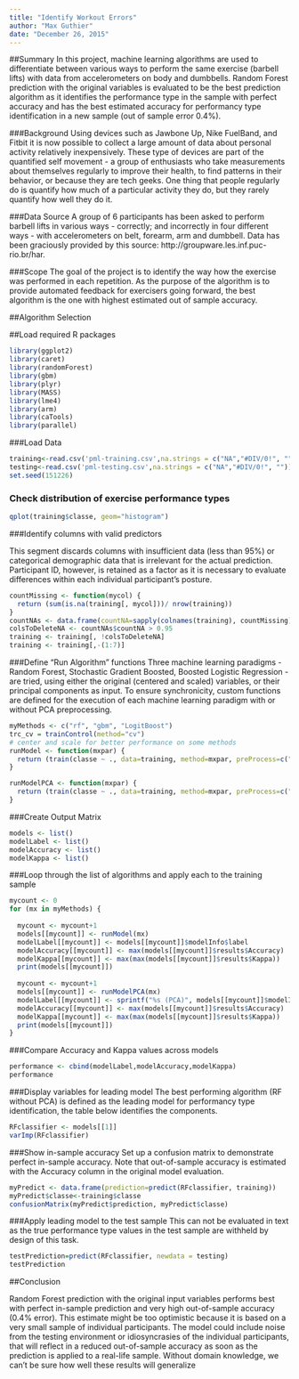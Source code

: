 ```yaml
---
title: "Identify Workout Errors"
author: "Max Guthier"
date: "December 26, 2015"
---
```


##Summary
In this project, machine learning algorithms are used to differentiate between various ways to perform the same exercise (barbell lifts) with data from accelerometers on body and dumbbells. Random Forest prediction with the original variables is evaluated to be the best prediction algorithm as it identifies the performance type in the sample with perfect accuracy and has the best estimated accuracy for performancy type identification in a new sample (out of sample error 0.4%). 

###Background
Using devices such as Jawbone Up, Nike FuelBand, and Fitbit it is now possible to collect a large amount of data about personal activity relatively inexpensively. These type of devices are part of the quantified self movement - a group of enthusiasts who take measurements about themselves regularly to improve their health, to find patterns in their behavior, or because they are tech geeks. One thing that people regularly do is quantify how much of a particular activity they do, but they rarely quantify how well they do it.

###Data Source
A group of 6 participants has been asked to perform barbell lifts in various ways - correctly; and incorrectly in four different ways - with accelerometers on belt, forearm, arm and dumbbell. Data has been graciously provided by this source: http://groupware.les.inf.puc-rio.br/har. 

###Scope
The goal of the project is to identify the way how the exercise was performed in each repetition. As the purpose of the algorithm is to provide automated feedback for exercisers going forward, the best algorithm is the one with highest estimated out of sample accuracy.

##Algorithm Selection

##Load required R packages

```r
library(ggplot2)
library(caret)
library(randomForest)
library(gbm)
library(plyr)
library(MASS)
library(lme4)
library(arm)
library(caTools)
library(parallel)
```

###Load Data

```r
training<-read.csv('pml-training.csv',na.strings = c("NA","#DIV/0!", ""))
testing<-read.csv('pml-testing.csv',na.strings = c("NA","#DIV/0!", ""))
set.seed(151226)
```

### Check distribution of exercise performance types

```r
qplot(training$classe, geom="histogram")
```

###Identify columns with valid predictors

This segment discards columns with insufficient data (less than 95%) or categorical demographic data that is irrelevant for the actual prediction. Participant ID, however, is retained as a factor as it is necessary to evaluate differences within each individual participant's posture.

```r
countMissing <- function(mycol) {
  return (sum(is.na(training[, mycol]))/ nrow(training))
}
countNAs <- data.frame(countNA=sapply(colnames(training), countMissing))
colsToDeleteNA <- countNAs$countNA > 0.95
training <- training[, !colsToDeleteNA]
training <- training[,-(1:7)]
```

###Define "Run Algorithm" functions
Three machine learning paradigms - Random Forest, Stochastic Gradient Boosted, Boosted Logistic Regression - are tried, using either the original (centered and scaled) variables, or their principal components as input. To ensure synchronicity, custom functions are defined for the execution of each machine learning paradigm with or without PCA preprocessing.

```r
myMethods <- c("rf", "gbm", "LogitBoost")
trc_cv = trainControl(method="cv")
# center and scale for better performance on some methods
runModel <- function(mxpar) {
  return (train(classe ~ ., data=training, method=mxpar, preProcess=c("center", "scale"), trControl=trc_cv, verbose=FALSE))
}

runModelPCA <- function(mxpar) {
  return (train(classe ~ ., data=training, method=mxpar, preProcess=c("center", "scale","pca"), trControl=trc_cv, verbose=FALSE))
}
```

###Create Output Matrix

```r
models <- list()
modelLabel <- list()
modelAccuracy <- list()
modelKappa <- list()
```

###Loop through the list of algorithms and apply each to the training sample

```r
mycount <- 0
for (mx in myMethods) {
  
  mycount <- mycount+1
  models[[mycount]] <- runModel(mx)
  modelLabel[[mycount]] <- models[[mycount]]$modelInfo$label
  modelAccuracy[[mycount]] <- max(models[[mycount]]$results$Accuracy)
  modelKappa[[mycount]] <- max(max(models[[mycount]]$results$Kappa))
  print(models[[mycount]])
  
  mycount <- mycount+1
  models[[mycount]] <- runModelPCA(mx)
  modelLabel[[mycount]] <- sprintf("%s (PCA)", models[[mycount]]$modelInfo$label)
  modelAccuracy[[mycount]] <- max(models[[mycount]]$results$Accuracy)
  modelKappa[[mycount]] <- max(max(models[[mycount]]$results$Kappa))
  print(models[[mycount]])
}
```

###Compare Accuracy and Kappa values across models

```r
performance <- cbind(modelLabel,modelAccuracy,modelKappa)
performance
```

###Display variables for leading model
The best performing algorithm (RF without PCA) is defined as the leading model for performancy type identification, the table below identifies the components.

```r
RFclassifier <- models[[1]]
varImp(RFclassifier)
```

###Show in-sample accuracy
Set up a confusion matrix to demonstrate perfect in-sample accuracy. Note that out-of-sample accuracy is estimated with the Accuracy column in the original model evaluation.
```r
myPredict <- data.frame(prediction=predict(RFclassifier, training))
myPredict$classe<-training$classe
confusionMatrix(myPredict$prediction, myPredict$classe)
```

###Apply leading model to the test sample
This can not be evaluated in text as the true performance type values in the test sample are withheld by design of this task.
```r
testPrediction=predict(RFclassifier, newdata = testing)
testPrediction
```

##Conclusion

Random Forest prediction with the original input variables performs best with perfect in-sample prediction and very high out-of-sample accuracy (0.4% error). This estimate might be too optimistic because it is based on a very small sample of individual participants. The model could include noise from the testing environment or idiosyncrasies of the individual participants, that will reflect in a reduced out-of-sample accuracy as soon as the prediction is applied to a real-life sample. Without domain knowledge, we can't be sure how well these results will generalize
